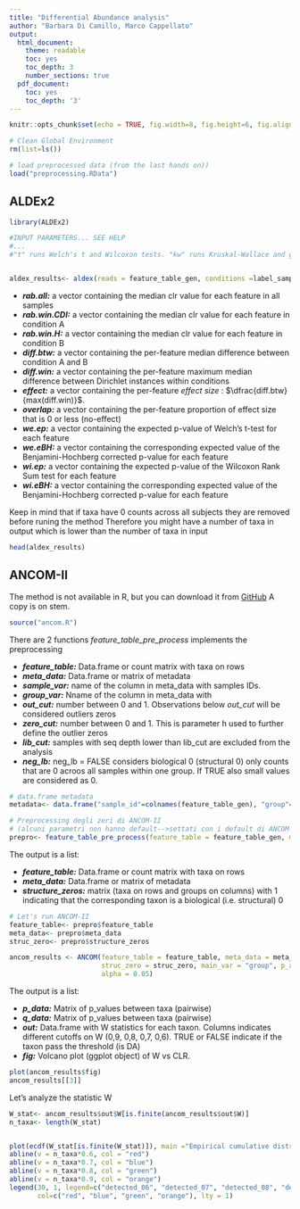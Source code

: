 ---
title: "Differential Abundance analysis"
author: "Barbara Di Camillo, Marco Cappellato"
output: 
  html_document:
    theme: readable
    toc: yes
    toc_depth: 3
    number_sections: true
  pdf_document:
    toc: yes
    toc_depth: '3'
---

```{r, include = FALSE}
knitr::opts_chunk$set(echo = TRUE, fig.width=8, fig.height=6, fig.align = 'center', fig.path = "fig/")
```


```{r}
# Clean Global Environment
rm(list=ls())

# load preprocessed data (from the last hands on))
load("preprocessing.RData")
```

## ALDEx2


```{r message=FALSE}
library(ALDEx2)

#INPUT PARAMETERS... SEE HELP
#...
#"t" runs Welch's t and Wilcoxon tests. "kw" runs Kruskal-Wallace and glm tests.


aldex_results<- aldex(reads = feature_table_gen, conditions =label_samples$DiseaseState, mc.samples = 128,test = "t")
```


* ***rab.all:*** a vector containing the median clr value for each feature in all samples 
* ***rab.win.CDI:*** a vector containing the median clr value for each feature in condition A
* ***rab.win.H:*** a vector containing the median clr value for each feature in condition B
* ***diff.btw:*** a vector containing the per-feature median difference between condition A and B
* ***diff.win:*** a vector containing the per-feature maximum median difference between Dirichlet instances within conditions
* ***effect:*** a vector containing the per-feature *effect size* : $\dfrac{diff.btw}{max(diff.win)}$.
* ***overlap:*** a vector containing the per-feature proportion of effect size that is 0 or less (no-effect)
* ***we.ep:***  a vector containing the expected p-value of Welch's t-test for each feature
* ***we.eBH:***  a vector containing the corresponding expected value of the Benjamini-Hochberg corrected p-value for each feature
* ***wi.ep:***  a vector containing the expected p-value of the Wilcoxon Rank Sum test for each feature
* ***wi.eBH:***  a vector containing the corresponding expected value of the Benjamini-Hochberg corrected p-value for each feature

Keep in mind that if taxa have 0 counts across all subjects they are removed before runing the method
Therefore you might have a number of taxa in output which is lower than the number of taxa in input

```{r message=FALSE}
head(aldex_results)
```



## ANCOM-II

The method is not available in R, but you can download it from [GitHub](https://github.com/FrederickHuangLin/ANCOM) A copy is on stem. 

```{r message = FALSE}
source("ancom.R")
```

There are 2 functions
*feature_table_pre_process* implements the preprocessing 

* ***feature_table:*** Data.frame or count matrix with taxa on rows
* ***meta_data:*** Data.frame or matrix of metadata
* ***sample_var:*** name of the column in meta_data with samples IDs.
* ***group_var:*** Nname of the column in meta_data with
* ***out_cut:*** number between 0 and 1. Observations below *out_cut* will be considered outliers zeros 
* ***zero_cut:*** number between 0 and 1. This is parameter h used to further define the outlier zeros
* ***lib_cut:*** samples with seq depth lower than lib_cut are excluded from the analysis
* ***neg_lb:*** neg_lb = FALSE considers biological 0 (structural 0) only counts that are 0 acroos all samples within one group. If TRUE also small values are considered as 0.


```{r}
# data.frame metadata
metadata<- data.frame("sample_id"=colnames(feature_table_gen), "group"=label_samples$DiseaseState)

# Preprocessing degli zeri di ANCOM-II
# (alcuni parametri non hanno default-->settati con i default di ANCOM-BC)
prepro<- feature_table_pre_process(feature_table = feature_table_gen, meta_data = metadata,sample_var = "sample_id", group_var = "group", out_cut = 0.05, zero_cut = 0.9, lib_cut = 1000, neg_lb = T)
```

The output is a list:

* ***feature_table:*** Data.frame or count matrix with taxa on rows
* ***meta_data:*** Data.frame or matrix of metadata
* ***structure_zeros:*** matrix (taxa on rows and groups on columns) with 1 indicating that the corresponding taxon is a biological (i.e. structural) 0


```{r results='hide'}
# Let's run ANCOM-II
feature_table<- prepro$feature_table
meta_data<- prepro$meta_data
struc_zero<- prepro$structure_zeros

ancom_results <- ANCOM(feature_table = feature_table, meta_data = meta_data, 
                       struc_zero = struc_zero, main_var = "group", p_adj_method = "BH", 
                       alpha = 0.05)
```
The output is a list:

* ***p_data:*** Matrix of p_values between taxa (pairwise)
* ***q_data:*** Matrix of p_values between taxa (pairwise)
* ***out:*** Data.frame with W statistics for each taxon. Columns indicates different cutoffs on W (0,9, 0,8, 0,7, 0,6). TRUE or FALSE indicate if the taxon pass the threshold (is DA)
* ***fig:*** Volcano plot (ggplot object) of W vs CLR. 


```{r ancom_volcano}
plot(ancom_results$fig)
ancom_results[[3]]
```

Let's analyze the statistic W

```{r W-statistic}

W_stat<- ancom_results$out$W[is.finite(ancom_results$out$W)]
n_taxa<- length(W_stat) 


plot(ecdf(W_stat[is.finite(W_stat)]), main ="Empirical cumulative distribution function for W ", xlab = "W")
abline(v = n_taxa*0.6, col = "red")
abline(v = n_taxa*0.7, col = "blue")
abline(v = n_taxa*0.8, col = "green")
abline(v = n_taxa*0.9, col = "orange")
legend(30, 1, legend=c("detected_06", "detected_07", "detected_08", "detected_09"), 
       col=c("red", "blue", "green", "orange"), lty = 1)
```
